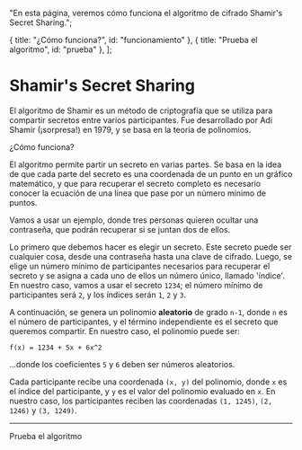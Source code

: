 
  "En esta página, veremos cómo funciona el algoritmo de cifrado Shamir's Secret Sharing.";

  { title: "¿Cómo funciona?", id: "funcionamiento" },
  { title: "Prueba el algoritmo", id: "prueba" },
];

# Shamir's Secret Sharing

El algoritmo de Shamir es un método de criptografía que se utiliza para compartir secretos entre
varios participantes. Fue desarrollado por Adi Shamir (¡sorpresa!) en 1979, y se basa en la teoría
de polinomios.

<Heading level={2} id="funcionamiento">
  ¿Cómo funciona?
</Heading>

El algoritmo permite partir un secreto en varias partes. Se basa en la idea de que cada parte del
secreto es una coordenada de un punto en un gráfico matemático, y que para recuperar el secreto
completo es necesario conocer la ecuación de una línea que pase por un número mínimo de puntos.

Vamos a usar un ejemplo, donde tres personas quieren ocultar una contraseña, que podrán recuperar
si se juntan dos de ellos.

Lo primero que debemos hacer es elegir un secreto. Este secreto puede ser
cualquier cosa, desde una contraseña hasta una clave de cifrado. Luego, se elige un número mínimo
de participantes necesarios para recuperar el secreto y se asigna a cada uno de ellos un número
único, llamado 'índice'. En nuestro caso, vamos a usar el secreto `1234`; el número mínimo de
participantes será `2`, y los índices serán `1`, `2` y `3`.

<SssExampleImages index={0} />

A continuación, se genera un polinomio **aleatorio** de grado `n-1`, donde `n` es el número de
participantes, y el término independiente es el secreto que queremos compartir. En nuestro caso,
el polinomio puede ser:

`f(x) = 1234 + 5x + 6x^2`

...donde los coeficientes `5` y `6` deben ser números aleatorios.

Cada participante recibe una coordenada `(x, y)` del polinomio, donde `x` es el índice del
participante, y `y` es el valor del polinomio evaluado en `x`. En nuestro caso, los participantes
reciben las coordenadas `(1, 1245)`, `(2, 1246)` y `(3, 1249)`.

<SssExampleImages index={1} />

---

<Heading level={2} id="prueba">
  Prueba el algoritmo
</Heading>
